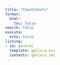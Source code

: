```yaml
---
title: "Cheatsheets"
format:
  html:
    toc: false
search: false
execute:
  echo: false
listing:
- id: general
  template: gallery.ejs
  contents: gallery.yml
---
```


